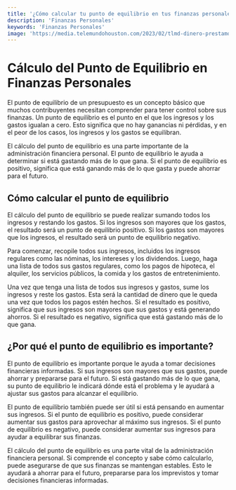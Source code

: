 ```yaml
---
title: '¿Cómo calcular tu punto de equilibrio en tus finanzas personales?'
description: 'Finanzas Personales'
keywords: 'Finanzas Personales'
image: 'https://media.telemundohouston.com/2023/02/tlmd-dinero-prestamo-1.jpg?quality=85&strip=all&resize=850%2C478'
---
```




# Cálculo del Punto de Equilibrio en Finanzas Personales

El punto de equilibrio de un presupuesto es un concepto básico que muchos contribuyentes necesitan comprender para tener control sobre sus finanzas. Un punto de equilibrio es el punto en el que los ingresos y los gastos igualan a cero. Esto significa que no hay ganancias ni pérdidas, y en el peor de los casos, los ingresos y los gastos se equilibran.

El cálculo del punto de equilibrio es una parte importante de la administración financiera personal. El punto de equilibrio le ayuda a determinar si está gastando más de lo que gana. Si el punto de equilibrio es positivo, significa que está ganando más de lo que gasta y puede ahorrar para el futuro.

## Cómo calcular el punto de equilibrio

El cálculo del punto de equilibrio se puede realizar sumando todos los ingresos y restando los gastos. Si los ingresos son mayores que los gastos, el resultado será un punto de equilibrio positivo. Si los gastos son mayores que los ingresos, el resultado será un punto de equilibrio negativo.

<ImageAdd source="https://www.mba-madrid.com/wp-content/uploads/2022/06/costes-fijos-variables-punto-equilibrio-formulas.jpg"/>

Para comenzar, recopile todos sus ingresos, incluidos los ingresos regulares como las nóminas, los intereses y los dividendos. Luego, haga una lista de todos sus gastos regulares, como los pagos de hipoteca, el alquiler, los servicios públicos, la comida y los gastos de entretenimiento.

Una vez que tenga una lista de todos sus ingresos y gastos, sume los ingresos y reste los gastos. Esta será la cantidad de dinero que le queda una vez que todos los pagos estén hechos. Si el resultado es positivo, significa que sus ingresos son mayores que sus gastos y está generando ahorros. Si el resultado es negativo, significa que está gastando más de lo que gana.

<ImageAdd source="https://thumbs.dreamstime.com/b/monedas-en-euros-billetes-pagos-efectivo-y-gastos-dinero-finanzas-e-ingresos-los-pa%C3%ADses-europeos-264299397.jpg"/>

## ¿Por qué el punto de equilibrio es importante?

El punto de equilibrio es importante porque le ayuda a tomar decisiones financieras informadas. Si sus ingresos son mayores que sus gastos, puede ahorrar y prepararse para el futuro. Si está gastando más de lo que gana, su punto de equilibrio le indicará dónde está el problema y le ayudará a ajustar sus gastos para alcanzar el equilibrio.

El punto de equilibrio también puede ser útil si está pensando en aumentar sus ingresos. Si el punto de equilibrio es positivo, puede considerar aumentar sus gastos para aprovechar al máximo sus ingresos. Si el punto de equilibrio es negativo, puede considerar aumentar sus ingresos para ayudar a equilibrar sus finanzas.

<ImageAdd source="https://media.telemundohouston.com/2023/02/tlmd-dinero-prestamo-1.jpg?quality=85&strip=all&resize=850%2C478"/>

El cálculo del punto de equilibrio es una parte vital de la administración financiera personal. Si comprende el concepto y sabe cómo calcularlo, puede asegurarse de que sus finanzas se mantengan estables. Esto le ayudará a ahorrar para el futuro, prepararse para los imprevistos y tomar decisiones financieras informadas.